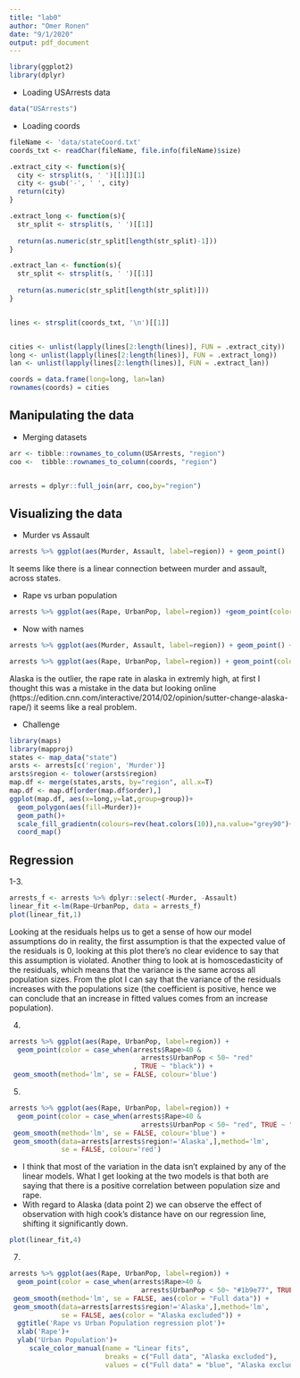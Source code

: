 ```yaml
---
title: "lab0"
author: "Omer Ronen"
date: "9/1/2020"
output: pdf_document
---
```

```r
library(ggplot2)
library(dplyr)
```
* Loading USArrests data
```r
data("USArrests")

```

* Loading coords

```r
fileName <- 'data/stateCoord.txt'
coords_txt <- readChar(fileName, file.info(fileName)$size)

.extract_city <- function(s){
  city <- strsplit(s, ' ')[[1]][1]
  city <- gsub('-', ' ', city)
  return(city)
}

.extract_long <- function(s){
  str_split <- strsplit(s, ' ')[[1]]
  
  return(as.numeric(str_split[length(str_split)-1]))
}

.extract_lan <- function(s){
  str_split <- strsplit(s, ' ')[[1]]
  
  return(as.numeric(str_split[length(str_split)]))
}


lines <- strsplit(coords_txt, '\n')[[1]]


cities <- unlist(lapply(lines[2:length(lines)], FUN = .extract_city))
long <- unlist(lapply(lines[2:length(lines)], FUN = .extract_long))
lan <- unlist(lapply(lines[2:length(lines)], FUN = .extract_lan))

coords = data.frame(long=long, lan=lan)
rownames(coords) = cities

```

## Manipulating the data

* Merging datasets

```r

arr <- tibble::rownames_to_column(USArrests, "region")
coo <-  tibble::rownames_to_column(coords, "region")


arrests = dplyr::full_join(arr, coo,by="region")
```


## Visualizing the data

* Murder vs Assault  

```r
arrests %>% ggplot(aes(Murder, Assault, label=region)) + geom_point()

```

It seems like there is a linear connection between murder and assault, across states.  

* Rape vs  urban population  

```r
arrests %>% ggplot(aes(Rape, UrbanPop, label=region)) +geom_point(color = case_when(arrests$Rape>40 & arrests$UrbanPop < 50~ "red", TRUE ~ "black")) 
```


* Now with names

```r
arrests %>% ggplot(aes(Murder, Assault, label=region)) + geom_point() + geom_text(vjust=1.5)

```


```r
arrests %>% ggplot(aes(Rape, UrbanPop, label=region)) + geom_point(color = case_when(arrests$Rape>40 & arrests$UrbanPop < 50~ "red", TRUE ~ "black")) + geom_text(vjust=1.5, color = case_when(arrests$Rape>40 & arrests$UrbanPop < 50~ "red", TRUE ~ "black"))

```
Alaska is the outlier, the rape rate in alaska in extremly high, at first I thought this was a mistake in the data but looking online (https://edition.cnn.com/interactive/2014/02/opinion/sutter-change-alaska-rape/) it seems like a real problem.  

* Challenge  

```r
library(maps)
library(mapproj)
states <- map_data("state")
arsts <- arrests[c('region', 'Murder')]
arsts$region <- tolower(arsts$region)
map.df <- merge(states,arsts, by="region", all.x=T)
map.df <- map.df[order(map.df$order),]
ggplot(map.df, aes(x=long,y=lat,group=group))+
  geom_polygon(aes(fill=Murder))+
  geom_path()+
  scale_fill_gradientn(colours=rev(heat.colors(10)),na.value="grey90")+
  coord_map()

```


## Regression

1-3.  

```r
arrests_f <- arrests %>% dplyr::select(-Murder, -Assault)
linear_fit <-lm(Rape~UrbanPop, data = arrests_f)
plot(linear_fit,1)
```



Looking at the residuals helps us to get a sense of how our model assumptions do in reality, the first assumption is that the expected value of the residuals is 0, looking at this plot there's no clear evidence to say that this assumption is violated. Another thing to look at is homoscedasticity of the residuals, which means that the variance is the same across all population sizes. From the plot I can say that the variance of the residuals increases with the populations size (the coefficient is positive, hence we can conclude that an increase in fitted values comes from an increase population).  

4. 

```r
arrests %>% ggplot(aes(Rape, UrbanPop, label=region)) +
  geom_point(color = case_when(arrests$Rape>40 & 
                                 arrests$UrbanPop < 50~ "red"
                               , TRUE ~ "black")) +
 geom_smooth(method='lm', se = FALSE, colour='blue') 
```

5.  

```r
arrests %>% ggplot(aes(Rape, UrbanPop, label=region)) +
  geom_point(color = case_when(arrests$Rape>40 & 
                                 arrests$UrbanPop < 50~ "red", TRUE ~ "black")) +
 geom_smooth(method='lm', se = FALSE, colour='blue') +
 geom_smooth(data=arrests[arrests$region!='Alaska',],method='lm',
             se = FALSE, colour='red') 
```

- I think that most of the variation in the data isn't explained by any of the linear models. What I get looking at the two models is that both are saying that there is a positive correlation between population size and rape.
- With regard to Alaska (data point 2) we can observe the effect of observation with high cook's distance have on our regression line, shifting it significantly down.  
```r
plot(linear_fit,4)
```

7.  

```r
arrests %>% ggplot(aes(Rape, UrbanPop, label=region)) +
  geom_point(color = case_when(arrests$Rape>40 & 
                                 arrests$UrbanPop < 50~ "#1b9e77", TRUE ~ "#7570b3")) +
 geom_smooth(method='lm', se = FALSE, aes(color = "Full data")) +
 geom_smooth(data=arrests[arrests$region!='Alaska',],method='lm',
             se = FALSE, aes(color = "Alaska excluded")) +
  ggtitle('Rape vs Urban Population regression plot')+ 
  xlab('Rape')+
  ylab('Urban Population')+
     scale_color_manual(name = "Linear fits",
                        breaks = c("Full data", "Alaska excluded"),
                        values = c("Full data" = "blue", "Alaska excluded" = "red") )
```


















